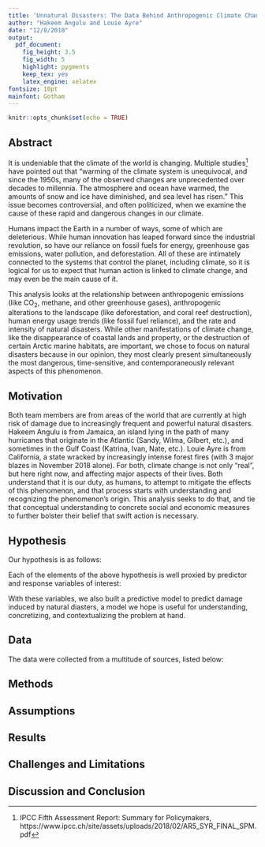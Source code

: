 ```yaml
---
title: 'Unnatural Disasters: The Data Behind Anthropogenic Climate Change'
author: "Hakeem Angulu and Louie Ayre"
date: "12/8/2018"
output: 
  pdf_document:
    fig_height: 3.5
    fig_width: 5
    highlight: pygments
    keep_tex: yes
    latex_engine: xelatex
fontsize: 10pt
mainfont: Gotham
---
```


```r
knitr::opts_chunk$set(echo = TRUE)
```

## Abstract

It is undeniable that the climate of the world is changing. Multiple studies^[IPCC Fifth Assessment Report: Summary for Policymakers, https://www.ipcc.ch/site/assets/uploads/2018/02/AR5_SYR_FINAL_SPM.pdf] have pointed out that "warming of the climate system is unequivocal, and since the 1950s, many of the observed changes are unprecedented  over decades to millennia. The atmosphere and ocean have warmed, the amounts of snow and ice have diminished, and sea level has risen." This issue becomes controversial, and often politicized, when we examine the cause of these rapid and dangerous changes in our climate.

Humans impact the Earth in a number of ways, some of which are deleterious. While human innovation has leaped forward since the industrial revolution, so have our reliance on fossil fuels for energy, greenhouse gas emissions, water pollution, and deforestation. All of these are intimately connected to the systems that control the planet, including climate, so it is logical for us to expect that human action is linked to climate change, and may even be the main cause of it.

This analysis looks at the relationship between anthropogenic emissions (like CO$_2$, methane, and other greenhouse gases), anthropogenic alterations to the landscape (like deforestation, and coral reef destruction), human energy usage trends (like fossil fuel reliance), and the rate and intensity of natural disasters. While other manifestations of climate change, like the disappearance of coastal lands and property, or the destruction of certain Arctic marine habitats, are important, we chose to focus on natural disasters because in our opinion, they most clearly present simultaneously the most dangerous, time-sensitive, and contemporaneously relevant aspects of this phenomenon.

## Motivation

Both team members are from areas of the world that are currently at high risk of damage due to increasingly frequent and powerful natural disasters. Hakeem Angulu is from Jamaica, an island lying in the path of many hurricanes that originate in the Atlantic (Sandy, Wilma, Gilbert, etc.), and sometimes in the Gulf Coast (Katrina, Ivan, Nate, etc.). Louie Ayre is from California, a state wracked by increasingly intense forest fires (with 3 major blazes in November 2018 alone). For both, climate change is not only "real", but here right now, and affecting major aspects of their lives. Both understand that it is our duty, as humans, to attempt to mitigate the effects of this phenomenon, and that process starts with understanding and recognizing the phenomenon's origin. This analysis seeks to do that, and tie that conceptual understanding to concrete social and economic measures to further bolster their belief that swift action is necessary.

\newpage

## Hypothesis

Our hypothesis is as follows:

\textit{There is an association between anthropogenic emissions, landscape alterations, and resource usage trends and the rate and intensity of natural disasters}

Each of the elements of the above hypothesis is well proxied by predictor and response variables of interest:

\underline{Predictors:}

\begin{itemize}
  \item Anthropogenic emissions:
  \begin{itemize}
    \item CO$_2$ atmospheric levels
  \end{itemize}
  \item Anthropogenic landscape alterations:
  \begin{itemize}
    \item Deforestation levels
    \item Coral reef destruction levels
  \end{itemize}
  \item Human resource usage trends:
  \begin{itemize}
    \item Fossil fuel usage
  \end{itemize}
  \item Other:
  \begin{itemize}
    \item Temperature
  \end{itemize}
\end{itemize}

\underline{Response:}

\begin{itemize}
  \item The rate and intensity of natural disasters:
  \begin{itemize}
    \item The number of hurricanes making landfall in the United States per year
    \item The average wind speed of a hurricane making landfall in the United States
    \item The amount of land affected by fires in California per year
    \item The numbers of people displaced, injured, and killed due to natural disasters
    \item The amount of flooding in the United States per year
    \item The amount of money spent on repairing post-natural disaster property damage
  \end{itemize}
\end{itemize}

With these variables, we also built a predictive model to predict damage induced by natural diasters, a model we hope is useful for understanding, concretizing, and contextualizing the problem at hand.

## Data

The data were collected from a multitude of sources, listed below:

\begin{itemize}
  \item National Centers for Environmental Information: National Oceanic and Atmospheric Administration's Storm Events Database\footnote{NOAA, "National Oceanic and Atmospheric Administration's Storm Events Database" https://www.ncdc.noaa.gov/stormevents/ftp.jsp}.
  
  This database includes information about storms (heavy rain, heavy snowfall, hurricane (typhoon), tropical storm, etc.) in every state in the United States from 1950 to 2018. It includes direct and indirect fatalities, estimated property damage, and estimated crop damage for each storm.
  \item US Energy Information Association: State Carbon Dioxide Emissions Data\footnote{EIA, "State Carbon Dioxide Emissions Data" https://www.eia.gov/environment/emissions/state/}.
  
  This database includes information about emissions, by state for every state from 1980 to 2018. It breaks data down by the emission type (from coal or from petroleum) and by the emitter (commerical or industrial).
  \item CAL Fire: Incident Information Page\footnote{CAL Fire, "CAL FIRE Jurisdiction Fires, Acres, Dollar Damage, and Structures Destroyed." \newline http://cdfdata.fire.ca.gov/pub/cdf/images/incidentstatsevents\_270.pdf}.
  
  This database includes information about all fires in CAL Fire's jurisdiction in California from 1933 to 2016. CAL Fire is the California Department of Forestry and Fire Protection, and is the State of California's agency responsible for fire protection in State Responsibility Areas of California, totaling 31 million acres, as well as the administration of the state's private and public forests. Data include the dollar damage of fires, the amount of land burned in acres, and the number of fires per year.
  \item US Energy Information Association: State Energy Data System (SEDS)\footnote{EIA, "State Energy Data System (SEDS): 1960-2016 (complete)" \newline https://www.eia.gov/state/seds/seds-data-complete.php?sid=US\#Consumption}
  
  This database includes information about every state's energy consumption and production from 1960 to 2016. The data are separated by energy source (i.e. nuclear, coal, biomass, etc.).
\end{itemize}

## Methods

## Assumptions

## Results

## Challenges and Limitations

## Discussion and Conclusion

